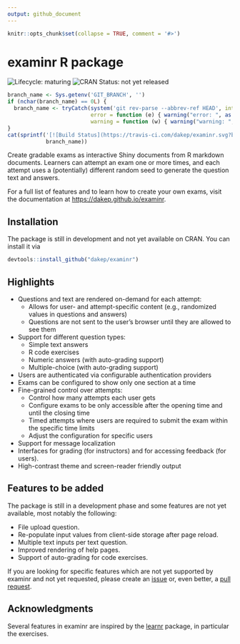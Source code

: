 ```yaml
---
output: github_document
---
```

```r
knitr::opts_chunk$set(collapse = TRUE, comment = '#>')
```

# examinr R package

<!-- begin badges -->

<!-- [![CRAN\_Status\_Badge](https://www.r-pkg.org/badges/version/examinr)](https://CRAN.R-project.org/package=examinr) -->
![Lifecycle: maturing](https://img.shields.io/badge/lifecycle-maturing-blue.svg)
![CRAN Status: not yet released](https://img.shields.io/badge/CRAN-not%20yet%20released-red.svg)
```r
branch_name <- Sys.getenv('GIT_BRANCH', '')
if (nchar(branch_name) == 0L) {
  branch_name <- tryCatch(system('git rev-parse --abbrev-ref HEAD', intern = TRUE),
                          error = function (e) { warning("error: ", as.character(e));  return('master') },
                          warning = function (w) { warning("warning: ", as.character(w)); return('master') })
}
cat(sprintf('[![Build Status](https://travis-ci.com/dakep/examinr.svg?branch=%s)](https://travis-ci.com/dakep/examinr)',
            branch_name))
```
<!-- end badges -->

Create gradable exams as interactive Shiny documents from R markdown documents.
Learners can attempt an exam one or more times, and each attempt uses a (potentially) different random seed to generate the question text and answers.

For a full list of features and to learn how to create your own exams, visit the documentation at [https://dakep.github.io/examinr](https://dakep.github.io/examinr/articles/examinr.html).

## Installation

The package is still in development and not yet available on CRAN.
You can install it via

```r
devtools::install_github("dakep/examinr")
```

## Highlights

- Questions and text are rendered on-demand for each attempt:
  * Allows for user- and attempt-specific content (e.g., randomized values in questions and answers)
  * Questions are not sent to the user's browser until they are allowed to see them
- Support for different question types:
  * Simple text answers
  * R code exercises
  * Numeric answers (with auto-grading support)
  * Multiple-choice (with auto-grading support)
- Users are authenticated via configurable authentication providers
- Exams can be configured to show only one section at a time
- Fine-grained control over attempts:
  * Control how many attempts each user gets
  * Configure exams to be only accessible after the opening time and until the closing time
  * Timed attempts where users are required to submit the exam within the specific time limits
  * Adjust the configuration for specific users
- Support for message localization
- Interfaces for grading (for instructors) and for accessing feedback (for users).
- High-contrast theme and screen-reader friendly output

## Features to be added

The package is still in a development phase and some features are not yet available, most notably the following:

- File upload question.
- Re-populate input values from client-side storage after page reload.
- Multiple text inputs per text question.
- Improved rendering of help pages.
- Support of auto-grading for code exercises.

If you are looking for specific features which are not yet supported by examinr and not yet requested, please create an [issue](https://github.com/dakep/examinr/issues) or, even better, a [pull request](https://github.com/dakep/examinr/pulls).

## Acknowledgments

Several features in examinr are inspired by the [learnr](https://github.com/rstudio/learnr) package, in particular the exercises.
